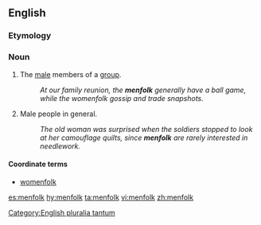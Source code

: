 ==English==

===Etymology===
{{compound|men|folk|lang=en}}

===Noun===
{{en-plural noun}}

# The [[male]] members of a [[group]].
#: ''At our family reunion, the '''menfolk''' generally have a ball game, while the womenfolk gossip and trade snapshots.''
# Male people in general.
#: ''The old woman was surprised when the soldiers stopped to look at her camouflage quilts, since '''menfolk''' are rarely interested in needlework.''

====Coordinate terms====
* [[womenfolk]]

[[Category:English pluralia tantum]]

[[es:menfolk]]
[[hy:menfolk]]
[[ta:menfolk]]
[[vi:menfolk]]
[[zh:menfolk]]